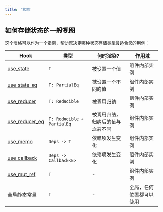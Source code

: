 ```yaml
---
title: '状态'
---
```


## 如何存储状态的一般视图

这个表格可以作为一个指南，帮助您决定哪种状态存储类型最适合您的用例：

| Hook             | 类型                       | 何时渲染?                        | 作用域                   |
| ---------------- | -------------------------- | -------------------------------- | ------------------------ |
| [use_state]      | `T`                        | 被设置一个值                     | 组件内部实例             |
| [use_state_eq]   | `T: PartialEq`             | 被设置一个不同的值               | 组件内部实例             |
| [use_reducer]    | `T: Reducible`             | 被调用归纳                       | 组件内部实例             |
| [use_reducer_eq] | `T: Reducible + PartialEq` | 被调用归纳，归纳后的值与之前不同 | 组件内部实例             |
| [use_memo]       | `Deps -> T`                | 依赖项发生变化                   | 组件内部实例             |
| [use_callback]   | `Deps -> Callback<E>`      | 依赖项发生变化                   | 组件内部实例             |
| [use_mut_ref]    | `T`                        | -                                | 组件内部实例             |
| 全局静态常量     | `T`                        | -                                | 全局，任何位置都可以使用 |

[use_state]: https://yew-rs-api.web.app/next/yew/functional/fn.use_state.html
[use_state_eq]: https://yew-rs-api.web.app/next/yew/functional/fn.use_state_eq.html
[use_reducer]: https://yew-rs-api.web.app/next/yew/functional/fn.use_reducer.html
[use_reducer_eq]: https://yew-rs-api.web.app/next/yew/functional/fn.use_reducer_eq.html
[use_memo]: https://yew-rs-api.web.app/next/yew/functional/fn.use_memo.html
[use_callback]: https://yew-rs-api.web.app/next/yew/functional/fn.use_callback.html
[use_mut_ref]: https://yew-rs-api.web.app/next/yew/functional/fn.use_mut_ref.html
